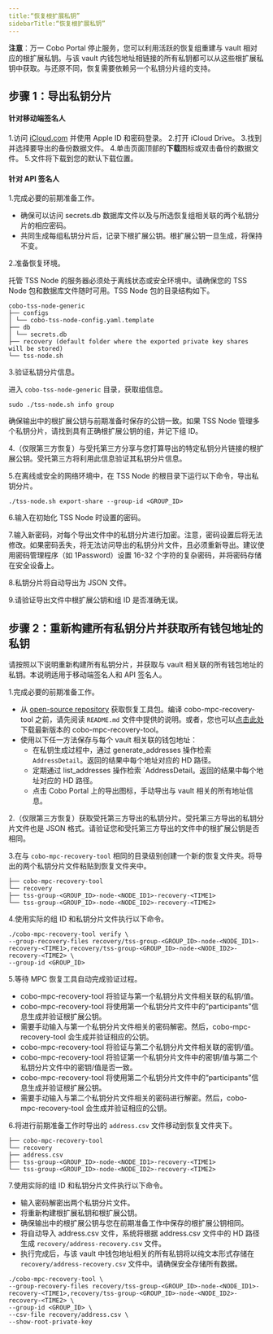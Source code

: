 ```yaml
---
title:“恢复根扩展私钥”
sidebarTitle:“恢复根扩展私钥”
---
```


**注意**：万一 Cobo Portal 停止服务，您可以利用活跃的恢复组重建与 vault 相对应的根扩展私钥。与该 vault 内钱包地址相链接的所有私钥都可以从这些根扩展私钥中获取。与还原不同，恢复需要依赖另一个私钥分片组的支持。

## 步骤 1：导出私钥分片

#### 针对移动端签名人

1.访问 [iCloud.com](https://www.icloud.com/) 并使用 Apple ID 和密码登录。
2.打开 iCloud Drive。
3.找到并选择要导出的备份数据文件。
4.单击页面顶部的**下载**图标或双击备份的数据文件。
5.文件将下载到您的默认下载位置。

#### 针对 API 签名人

1.完成必要的前期准备工作。

- 确保可以访问 secrets.db 数据库文件以及与所选恢复组相关联的两个私钥分片的相应密码。
- 共同生成每组私钥分片后，记录下根扩展公钥。根扩展公钥一旦生成，将保持不变。

2.准备恢复环境。

托管 TSS Node 的服务器必须处于离线状态或安全环境中。请确保您的 TSS Node 包和数据库文件随时可用。TSS Node 包的目录结构如下。
```
cobo-tss-node-generic
├── configs
│ └── cobo-tss-node-config.yaml.template
├── db
│ └── secrets.db
├── recovery (default folder where the exported private key shares will be stored)
└── tss-node.sh
```
3.验证私钥分片信息。

进入 `cobo-tss-node-generic` 目录，获取组信息。
```
sudo ./tss-node.sh info group
```
确保输出中的根扩展公钥与前期准备时保存的公钥一致。如果 TSS Node 管理多个私钥分片，请找到具有正确根扩展公钥的组，并记下组 ID。

4.（仅限第三方恢复）与受托第三方分享与您打算导出的特定私钥分片链接的根扩展公钥。受托第三方将利用此信息验证其私钥分片信息。

5.在离线或安全的网络环境中，在 TSS Node 的根目录下运行以下命令，导出私钥分片。
```
./tss-node.sh export-share --group-id <GROUP_ID>
```
6.输入在初始化 TSS Node 时设置的密码。

7.输入新密码，对每个导出文件中的私钥分片进行加密。注意，密码设置后将无法修改。如果密码丢失，将无法访问导出的私钥分片文件，且必须重新导出。建议使用密码管理程序（如 1Password）设置 16-32 个字符的复杂密码，并将密码存储在安全设备上。

8.私钥分片将自动导出为 JSON 文件。

9.请验证导出文件中根扩展公钥和组 ID 是否准确无误。

## 步骤 2：重新构建所有私钥分片并获取所有钱包地址的私钥

请按照以下说明重新构建所有私钥分片，并获取与 vault 相关联的所有钱包地址的私钥。本说明适用于移动端签名人和 API 签名人。


1.完成必要的前期准备工作。

- 从 [open-source repository](https://github.com/CoboGlobal/cobo-mpc-recovery-kits) 获取恢复工具包。编译 cobo-mpc-recovery-tool 之前，请先阅读 `README.md` 文件中提供的说明。或者，您也可以[点击此处](https://github.com/CoboGlobal/cobo-mpc-recovery-kits/releases)下载最新版本的 cobo-mpc-recovery-tool。
- 使用以下任一方法保存与每个 vault 相关联的钱包地址：
    - 在私钥生成过程中，通过 generate_addresses 操作检索 `AddressDetail`。返回的结果中每个地址对应的 HD 路径。
    - 定期通过 list_addresses 操作检索 `AddressDetail。返回的结果中每个地址对应的 HD 路径。
    - 点击 Cobo Portal 上的导出图标，手动导出与 vault 相关的所有地址信息。

2.（仅限第三方恢复）获取受托第三方导出的私钥分片。受托第三方导出的私钥分片文件也是 JSON 格式。请验证您和受托第三方导出的文件中的根扩展公钥是否相同。

3.在与 `cobo-mpc-recovery-tool` 相同的目录级别创建一个新的恢复文件夹。将导出的两个私钥分片文件粘贴到恢复文件夹中。
```
├── cobo-mpc-recovery-tool
└── recovery
├── tss-group-<GROUP_ID>-node-<NODE_ID1>-recovery-<TIME1>
└── tss-group-<GROUP_ID>-node-<NODE_ID2>-recovery-<TIME2>
```
4.使用实际的组 ID 和私钥分片文件执行以下命令。
```
./cobo-mpc-recovery-tool verify \
--group-recovery-files recovery/tss-group-<GROUP_ID>-node-<NODE_ID1>-recovery-<TIME1>,recovery/tss-group-<GROUP_ID>-node-<NODE_ID2>-recovery-<TIME2> \
--group-id <GROUP_ID>
```
5.等待 MPC 恢复工具自动完成验证过程。
- cobo-mpc-recovery-tool 将验证与第一个私钥分片文件相关联的私钥/值。
- cobo-mpc-recovery-tool 将使用第一个私钥分片文件中的“participants”信息生成并验证根扩展公钥。
- 需要手动输入与第一个私钥分片文件相关的密码解密。然后，cobo-mpc-recovery-tool 会生成并验证相应的公钥。
- cobo-mpc-recovery-tool 将验证与第二个私钥分片文件相关联的密钥/值。
- cobo-mpc-recovery-tool 将验证第一个私钥分片文件中的密钥/值与第二个私钥分片文件中的密钥/值是否一致。
- cobo-mpc-recovery-tool 将使用第二个私钥分片文件中的“participants”信息生成并验证根扩展公钥。
- 需要手动输入与第二个私钥分片文件相关的密码进行解密。然后，cobo-mpc-recovery-tool 会生成并验证相应的公钥。

6.将进行前期准备工作时导出的 `address.csv` 文件移动到恢复文件夹下。
```
├── cobo-mpc-recovery-tool
└── recovery
├── address.csv
├── tss-group-<GROUP_ID>-node-<NODE_ID1>-recovery-<TIME1>
└── tss-group-<GROUP_ID>-node-<NODE_ID2>-recovery-<TIME2>
```

7.使用实际的组 ID 和私钥分片文件执行以下命令。

- 输入密码解密出两个私钥分片文件。
- 将重新构建根扩展私钥和根扩展公钥。
- 确保输出中的根扩展公钥与您在前期准备工作中保存的根扩展公钥相同。
- 将自动导入 address.csv 文件，系统将根据 address.csv 文件中的 HD 路径生成 `recovery/address-recovery.csv` 文件。
- 执行完成后，与该 vault 中钱包地址相关的所有私钥将以纯文本形式存储在 `recovery/address-recovery.csv` 文件中。请确保安全存储所有数据。

```
./cobo-mpc-recovery-tool \
--group-recovery-files recovery/tss-group-<GROUP_ID>-node-<NODE_ID1>-recovery-<TIME1>,recovery/tss-group-<GROUP_ID>-node-<NODE_ID2>-recovery-<TIME2> \
--group-id <GROUP_ID> \
--csv-file recovery/address.csv \
--show-root-private-key
```


